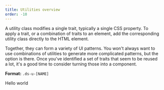 ```yaml
---
title: Utilities overview
order: -10
---
```


A utility class modifies a single trait, typically a single CSS property. To apply a trait, or a combination of traits to an element, add the corresponding utility class directly to the HTML element.

Together, they can form a variety of UI patterns. You won't always want to use combinations of utilities to generate more complicated patterns, but the option is there. Once you've identified a set of traits that seem to be reused a lot, it's a good time to consider turning those into a component.

**Format:** `.ds-u-[NAME]`

<EmbeddedExample>
  <div class="ds-u-fill--secondary ds-u-padding--3">
    <p class="ds-u-margin--0 ds-u-color--white ds-u-text-align--center">Hello world</p>
  </div>
</EmbeddedExample>

